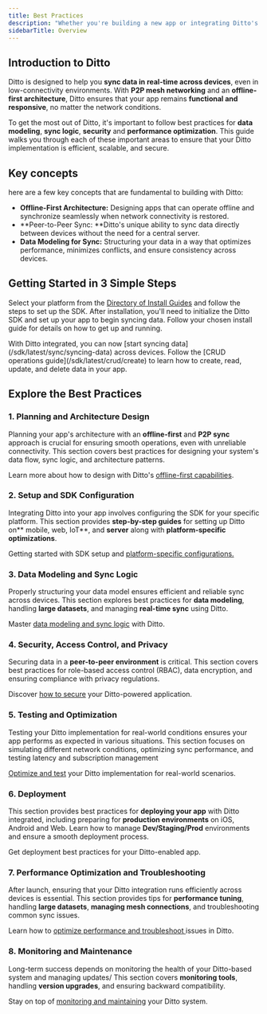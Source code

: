 ```yaml
---
title: Best Practices
description: "Whether you're building a new app or integrating Ditto's **offline-first**, **peer-to-peer sync** capabilities into an existing solution, this guide provides everything you need to design, develop, and optimize applications with **real-time collaboration** and **seamless offline support**."
sidebarTitle: Overview
---
```


## Introduction to Ditto

Ditto is designed to help you **sync data in real-time across devices**, even in low-connectivity environments. With **P2P mesh networking** and an **offline-first architecture**, Ditto ensures that your app remains **functional and responsive**, no matter the network conditions.

To get the most out of Ditto, it's important to follow best practices for **data modeling**, **sync logic**, **security** and **performance optimization**. This guide walks you through each of these important areas to ensure that your Ditto implementation is efficient, scalable, and secure.

## Key concepts

here are a few key concepts that are fundamental to building with Ditto:

- **Offline-First Architecture:** Designing apps that can operate offline and synchronize seamlessly when network connectivity is restored.
- **Peer-to-Peer Sync: **Ditto's unique ability to sync data directly between devices without the need for a central server.
- **Data Modeling for Sync:** Structuring your data in a way that optimizes performance, minimizes conflicts, and ensure consistency across devices.

## Getting Started in 3 Simple Steps

<Steps>
  <Step title="Install the SDK:">

Select your platform from the [Directory of Install Guides](/sdk/latest/install-guides/install-guides) and follow the steps to set up the SDK.
  </Step>
  <Step title="Initialize Ditto in your App:">
After installation, you'll need to initialize the Ditto SDK and set up your app to begin syncing data. Follow your chosen install guide for details on how to get up and running.

  </Step>
  <Step title="Sync Your Data:">
  With Ditto integrated, you can now [start syncing data](/sdk/latest/sync/syncing-data) across devices. Follow the [CRUD operations guide](/sdk/latest/crud/create) to learn how to create, read, update, and delete data in your app.
  </Step>
</Steps>

## Explore the Best Practices

### 1. Planning and Architecture Design

Planning your app's architecture with an **offline-first** and **P2P sync** approach is crucial for ensuring smooth operations, even with unreliable connectivity. This section covers best practices for designing your system's data flow, sync logic, and architecture patterns.

Learn more about how to design with Ditto's [offline-first capabilities](/best-practices/1-planning-and-architecture-design).

### 2. Setup and SDK Configuration

Integrating Ditto into your app involves configuring the SDK for your specific platform. This section provides **step-by-step guides** for setting up Ditto on** mobile, web, IoT**, and **server** along with **platform-specific optimizations**.

Getting started with SDK setup and [platform-specific configurations.](/best-practices/2-setup-and-sdk-configuration)


### 3. Data Modeling and Sync Logic

Properly structuring your data model ensures efficient and reliable sync across devices. This section explores best practices for **data modeling**, handling **large datasets**, and managing **real-time sync** using Ditto.

Master [data modeling and sync logic](/best-practices/3-data-modeling-and-sync-logic) with Ditto.


### 4. Security, Access Control, and Privacy

Securing data in a **peer-to-peer environment** is critical. This section covers best practices for role-based access control (RBAC), data encryption, and ensuring compliance with privacy regulations.

Discover [how to secure](/best-practices/4-security-access-control-and-privacy) your Ditto-powered application.


### 5. Testing and Optimization

Testing your Ditto implementation for real-world conditions ensures your app performs as expected in various situations. This section focuses on simulating different network conditions, optimizing sync performance, and testing latency and subscription management

[Optimize and test](/best-practices/5-testing-and-optimization) your Ditto implementation for real-world scenarios.


### 6. Deployment

This section provides best practices for **deploying your app** with Ditto integrated, including preparing for **production environments** on iOS, Android and Web. Learn how to manage **Dev/Staging/Prod** environments and ensure a smooth deployment process.

Get deployment best practices for your Ditto-enabled app.


### 7. Performance Optimization and Troubleshooting

After launch, ensuring that your Ditto integration runs efficiently across devices is essential. This section provides tips for **performance tuning**, handling **large datasets**, **managing mesh connections**, and troubleshooting common sync issues.

Learn how to [optimize performance and troubleshoot ](/best-practices/6-deployment) issues in Ditto.


### 8. Monitoring and Maintenance

Long-term success depends on monitoring the health of your Ditto-based system and managing updates/ This section covers **monitoring tools**, handling **version upgrades**, and ensuring backward compatibility.

Stay on top of [monitoring and maintaining](/best-practices/8-monitoring-and-maintenance) your Ditto system.


